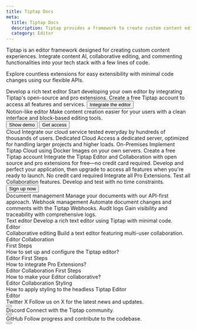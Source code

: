 ```yaml
---
title: Tiptap Docs
meta:
  title: Tiptap Docs
  description: Tiptap provides a framework to create custom content editors. Explore countless extensible features and handy cloud services.
  category: Editor
---
```



Tiptap is an editor framework designed for creating custom content experiences. Integrate content AI, collaborative editing, and commenting functionalities into your tech stack with a few lines of code.

Explore countless extensions for easy extensibility with minimal code changes using our flexible APIs.

<div className="grid gap-20">
    <CtaBox.Wrapper>
        <CtaBox.Title>Develop a rich text editor</CtaBox.Title>
        <CtaBox.Description>Start developing your own editor by integrating Tiptap's open-source and pro extensions. Create a free Tiptap account to access all features and services.</CtaBox.Description>
        <CtaBox.Actions className="-mx-3">
            <Button className="text-white/80 hover:text-white/100" variant="tertiary" asChild>
                <Link href="/editor/getting-started/overview">
                    Integrate the editor
                    <ArrowRightIcon className="w-4 h-4" />
                </Link>
            </Button>
        </CtaBox.Actions>
    </CtaBox.Wrapper>

  <Section
    title="Browse by feature"
    description="Review our docs and examples to learn how to incorporate Tiptap into your tech stack."
  >
    <div className="grid sm:grid-cols-2 gap-5">
      <ProductCard
        title="Editor"
        description="Headless and framework-agnostic rich text editor based on ProseMirror."
        tags={["Open source"]}
        documentationUrl="/editor/getting-started/overview"
        secondaryUrl="/examples/basics/default-text-editor"
        icon={editorIcon.src}
      />
      <ProductCard
        title="Collaboration"
        description="Real-time document editing with offline-first support."
        tags={["Cloud", "On premises"]}
        documentationUrl="/collaboration/getting-started/overview"
        secondaryUrl="/collaboration/getting-started/install"
        icon={collabIcon.src}
      />
      <ProductCard
        title="Content AI"
        description="In-line content manipulation with your custom LLM or OpenAI."
        tags={["Cloud", "On premises"]}
        documentationUrl="/content-ai/getting-started/overview"
        secondaryUrl="/content-ai/extensions/ai/getting-started/overview#example"
        icon={contentAIIcon.src}
      />
      <ProductCard
        title="Comments"
        description="Integrate document and in-line comment functionality into your stack."
        tags={["Cloud", "On premises"]}
        documentationUrl="/comments/getting-started/overview"
        secondaryUrl="/comments/getting-started/overview#comments-example"
        icon={commentsIcon.src}
      />
      <ProductCard
        title="Documents"
        description="Manage and manipulate documents in your frontend or server-side."
        tags={["Cloud", "On premises"]}
        documentationUrl="/collaboration/documents"
        secondaryUrl="/collaboration/documents/rest-api"
        icon={documentsIcon.src}
      />
    </div>
  </Section>
  <Section
    title="Implement a template"
    description="Speed up your Tiptap integration into your React app with our UI template. You can deploy it as-is or customize it to meet your needs."
  >
    <ImageCard.Card>
      <ImageCard.Image src={contentTemplatesImage.src} alt="User interface templates for Tiptap" />
      <ImageCard.Content>
        <ImageCard.Title>Notion-like editor</ImageCard.Title>
        <ImageCard.Paragraph>Make content creation easier for your users with a clean interface and block-based editing tools.</ImageCard.Paragraph>
        <div className="flex items-center gap-2 mt-8">
            <Button asChild variant="secondary">
                <Link href="https://templates.tiptap.dev/">
                    Show demo
                    <ArrowRightIcon className="size-4" />
                </Link>
            </Button>
            <Button asChild variant="tertirary">
                <Link href="https://cloud.tiptap.dev/react-templates">
                    Get access
                    <ArrowRightIcon className="size-4" />
                </Link>
            </Button>
        </div>
      </ImageCard.Content>
    </ImageCard.Card>
  </Section>
  <Section
    title="Integrate or deploy Tiptap"
    description="Integrate Tiptap Cloud services into your environment or deploy our on-premises variant within your own infrastructure. Choose the solution that best fits your performance, management, and scalability requirements."
  >
    <Grid.Wrapper className="sm:grid-cols-2 lg:grid-cols-3">
      <Grid.Item>
        <Grid.ItemHeader>
          <CloudIcon className="w-6 h-6" />
        </Grid.ItemHeader>
        <Grid.ItemContent>
          <Grid.ItemTitle>Cloud</Grid.ItemTitle>
          <Grid.ItemParagraph>Integrate our cloud service tested everyday by hundreds of thousands of users.</Grid.ItemParagraph>
        </Grid.ItemContent>
      </Grid.Item>
      <Grid.Item>
        <Grid.ItemHeader>
          <DedicatedCloudIcon className="w-6 h-6" />
        </Grid.ItemHeader>
        <Grid.ItemContent>
          <Grid.ItemTitle>Dedicated Cloud</Grid.ItemTitle>
          <Grid.ItemParagraph>Access a dedicated server, optimized for handling larger projects and higher loads.</Grid.ItemParagraph>
        </Grid.ItemContent>
      </Grid.Item>
    <Grid.Item>
        <Grid.ItemHeader>
            <OnPremisesIcon className="w-6 h-6" />
        </Grid.ItemHeader>
        <Grid.ItemContent>
            <Grid.ItemTitle>On-Premises</Grid.ItemTitle>
            <Grid.ItemParagraph>Implement Tiptap Cloud using Docker Images on your own servers.</Grid.ItemParagraph>
        </Grid.ItemContent>
    </Grid.Item>
    </Grid.Wrapper>
    <CtaBox.Wrapper variant="light" className="mt-12">
      <CtaBox.Title>Create a free Tiptap account</CtaBox.Title>
      <CtaBox.Description>Integrate the Tiptap Editor and Collaboration with open source and pro extensions for free—no credit card required. Develop and perfect your application, then upgrade to access all features when you're ready to launch.</CtaBox.Description>
      <CtaBox.List>
        <CtaBox.ListItem title="Free sign up: ">No credit card required</CtaBox.ListItem>
        <CtaBox.ListItem title="Pro Extensions: ">Integrate all Pro Extensions.</CtaBox.ListItem>
        <CtaBox.ListItem title="Collaboration: ">Test all Collaboration features.</CtaBox.ListItem>
        <CtaBox.ListItem title="Unlimited dev time: ">Develop and test with no time constraints.</CtaBox.ListItem>
      </CtaBox.List>
      <CtaBox.Actions className="-mx-3">
        <Button variant="tertiary" asChild>
          <Link href="https://cloud.tiptap.dev/register">
            Sign up now
            <ArrowRightIcon className="w-4 h-4" />
          </Link>
        </Button>
      </CtaBox.Actions>
    </CtaBox.Wrapper>
  </Section>
  <Section
    title="Manage your documents"
    description="The Tiptap Platform offers a suite of tools to maintain and manipulate documents on both the frontend and backend."
  >
    <Grid.Wrapper className="sm:grid-cols-2 lg:grid-cols-3">
      <Grid.Item>
        <Grid.ItemHeader>
          <DocumentManagementIcon className="size-6" />
        </Grid.ItemHeader>
        <Grid.ItemContent>
          <Grid.ItemTitle>Document management</Grid.ItemTitle>
          <Grid.ItemParagraph>Manage your documents with our API-first approach.</Grid.ItemParagraph>
        </Grid.ItemContent>
      </Grid.Item>
      <Grid.Item>
        <Grid.ItemHeader>
          <WebhookIcon className="size-6" />
        </Grid.ItemHeader>
        <Grid.ItemContent>
          <Grid.ItemTitle>Webhook management</Grid.ItemTitle>
          <Grid.ItemParagraph>Automate document changes and comments with the Tiptap Webhooks.</Grid.ItemParagraph>
        </Grid.ItemContent>
      </Grid.Item>
      <Grid.Item>
        <Grid.ItemHeader>
          <AuditLogsIcon className="size-6" />
        </Grid.ItemHeader>
        <Grid.ItemContent>
          <Grid.ItemTitle>Audit logs</Grid.ItemTitle>
          <Grid.ItemParagraph>Gain visibility and traceability with comprehensive logs.</Grid.ItemParagraph>
        </Grid.ItemContent>
      </Grid.Item>
    </Grid.Wrapper>
  </Section>
  <Section title="Examples" moreLink={{ label: 'Browse examples', url: '/docs/examples' }}>
    <CardGrid.Wrapper>
      <CardGrid.Item asChild>
        <Link href="/examples/basics/default-text-editor">
          <CardGrid.ItemImage asNextImage src={cardCoverDefaultEditor.src} width={cardCoverDefaultEditor.width} height={cardCoverDefaultEditor.height} alt="Image" />
          <div>
            <CardGrid.ItemTitle>Text editor</CardGrid.ItemTitle>
            <CardGrid.ItemParagraph>Develop a rich text editor using Tiptap with minimal code.</CardGrid.ItemParagraph>
          </div>
          <CardGrid.ItemFooter>
            <Tag>Editor</Tag>
          </CardGrid.ItemFooter>
        </Link>
      </CardGrid.Item>
      <CardGrid.Item asChild>
        <Link href="/examples/advanced/collaborative-editing">
          <CardGrid.ItemImage asNextImage src={cardCoverCollaborativeEditing.src} width={cardCoverCollaborativeEditing.width} height={cardCoverCollaborativeEditing.height} alt="Image" />
          <div>
            <CardGrid.ItemTitle>Collaborative editing</CardGrid.ItemTitle>
            <CardGrid.ItemParagraph>Build a text editor featuring multi-user collaboration.</CardGrid.ItemParagraph>
          </div>
          <CardGrid.ItemFooter>
            <Tag>Editor</Tag>
            <Tag>Collaboration</Tag>
          </CardGrid.ItemFooter>
        </Link>
      </CardGrid.Item>
    </CardGrid.Wrapper>
  </Section>
  <Section title="Guides" moreLink={{ label: 'Browse guides', url: '/docs/guides' }}>
    <CardGrid.Wrapper>
      <CardGrid.Item asChild>
          <Link href="/editor/getting-started/configure">
          <CardGrid.Subtitle size="sm">First Steps</CardGrid.Subtitle>
          <div>
            <CardGrid.ItemTitle>How to set up and configure the Tiptap editor?</CardGrid.ItemTitle>
          </div>
          <CardGrid.ItemFooter>
            <Tag>Editor</Tag>
          </CardGrid.ItemFooter>
        </Link>
      </CardGrid.Item>
      <CardGrid.Item asChild>
          <Link href="/guides/pro-extensions">
          <CardGrid.Subtitle size="sm">First Steps</CardGrid.Subtitle>
          <div>
            <CardGrid.ItemTitle>How to integrate Pro Extensions?</CardGrid.ItemTitle>
          </div>
          <CardGrid.ItemFooter>
            <Tag>Editor</Tag>
            <Tag>Collaboration</Tag>
          </CardGrid.ItemFooter>
        </Link>
      </CardGrid.Item>
      <CardGrid.Item asChild>
          <Link href="/collaboration/getting-started/install">
          <CardGrid.Subtitle size="sm">First Steps</CardGrid.Subtitle>
          <div>
              <CardGrid.ItemTitle>How to make your Editor collaborative?</CardGrid.ItemTitle>
          </div>
          <CardGrid.ItemFooter>
            <Tag>Editor</Tag>
            <Tag>Collaboration</Tag>
          </CardGrid.ItemFooter>
        </Link>
      </CardGrid.Item>
      <CardGrid.Item asChild>
          <Link href="/editor/getting-started/style-editor">
            <CardGrid.Subtitle size="sm">Styling</CardGrid.Subtitle>
          <div>
              <CardGrid.ItemTitle>How to apply styling to the headless Tiptap Editor</CardGrid.ItemTitle>
          </div>
          <CardGrid.ItemFooter>
            <Tag>Editor</Tag>
          </CardGrid.ItemFooter>
        </Link>
      </CardGrid.Item>
    </CardGrid.Wrapper>
  </Section>
  <Section title="Community">
    <Grid.Wrapper className="sm:grid-cols-2 lg:grid-cols-3">
      <Grid.Item asChild>
        <Link href="https://x.com/tiptap_editor" target="_blank" rel="nofollow noreferrer">
          <Grid.ItemHeader>
            <XIcon className="w-6 h-6" />
          </Grid.ItemHeader>
          <Grid.ItemContent>
            <Grid.ItemTitle><span className="line-through">Twitter</span> X</Grid.ItemTitle>
            <Grid.ItemParagraph>Follow us on X for the latest news and updates.</Grid.ItemParagraph>
          </Grid.ItemContent>
          <div className="mt-4">
            <Button className="inline-block" size="small" variant="secondary">
              <ArrowRightIcon className="w-4 h-4" />
            </Button>
          </div>
        </Link>
      </Grid.Item>
      <Grid.Item asChild>
        <Link href="https://tiptap.dev/discord" target="_blank" rel="nofollow noreferrer">
          <Grid.ItemHeader>
            <DiscordIcon className="size-6" />
          </Grid.ItemHeader>
          <Grid.ItemContent>
            <Grid.ItemTitle>Discord</Grid.ItemTitle>
            <Grid.ItemParagraph>Connect with the Tiptap community.</Grid.ItemParagraph>
          </Grid.ItemContent>
          <div className="mt-4">
            <Button className="inline-block" size="small" variant="secondary">
              <ArrowRightIcon className="w-4 h-4" />
            </Button>
          </div>
        </Link>
      </Grid.Item>
      <Grid.Item asChild>
        <Link href="https://github.com/ueberdosis/tiptap" target="_blank" rel="nofollow noreferrer">
          <Grid.ItemHeader>
            <GithubIcon className="w-6 h-6" />
          </Grid.ItemHeader>
          <Grid.ItemContent>
            <Grid.ItemTitle>GitHub</Grid.ItemTitle>
            <Grid.ItemParagraph>Follow progress and contribute to the codebase.</Grid.ItemParagraph>
          </Grid.ItemContent>
          <div className="mt-4">
            <Button className="inline-block" size="small" variant="secondary">
              <ArrowRightIcon className="w-4 h-4" />
            </Button>
          </div>
        </Link>
      </Grid.Item>
    </Grid.Wrapper>
  </Section>
</div>
